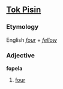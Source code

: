 ==[[Tok Pisin]]==
===Etymology===
English ''[[four]]'' + ''[[fellow]]''

===Adjective===
'''fopela'''

#[[four]]